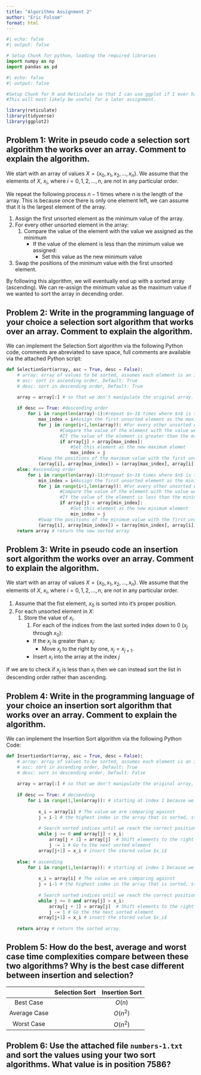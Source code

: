 ```yaml
---
title: "Algorithms Assignment 2"
author: "Eric Folsom"
format: html
---
```


```python
#| echo: false
#| output: false

# Setup Chunk for python, loading the required libraries
import numpy as np
import pandas as pd
```


```r
#| echo: false
#| output: false

#Setup Chunk for R and Reticulate so that I can use ggplot if I ever have to graph stuff.
#This will most likely be useful for a later assignment.

library(reticulate)
library(tidyverse)
library(ggplot2)
```

## Problem 1: Write in pseudo code a selection sort algorithm the works over an array. Comment to explain the algorithm.

We start with an array of values $X = \{x_0,x_1, x_2, \ldots, x_n\}$. We assume that the elements of $X$, $x_i$, where $i=0,1,2,\ldots,n$, are not in any particular order. 

We repeat the following process $n-1$ times where $n$ is the length of the array. This is because once there is only one element left, we can assume that it is the largest element of the array.

1. Assign the first unsorted element as the minimum value of the array.
2. For every other unsorted element in the array:
   1. Compare the value of the element with the value we assigned as the minimum
        * If the value of the element is less than the minimum value we assigned:
          * Set this value as the new minimum value
3. Swap the positions of the minimum value with the first unsorted element. 

By following this algorithm, we will eventually end up with a sorted array (ascending). We can re-assign the minimum value as the maximum value if we wanted to sort the array in decending order.

## Problem 2: Write in the programming language of your choice a selection sort algorithm that works over an array. Comment to explain the algorithm.

We can implement the Selection Sort algorithm via the following Python code, comments are abreviated to save space, full comments are available via the attached Python script:

```python
def SelectionSort(array, asc = True, desc = False):
    # array: array of values to be sorted, assumes each element is an int
    # asc: sort in ascending order, Default: True
    # desc: sort in descending order, Default: True

    array = array[:] # so that we don't manipulate the original array.
    
    if desc == True: #descending order
        for i in range(len(array)-1):#repeat $n-1$ times where $n$ is the length of the array.
            max_index = i#Assign the first unsorted element as the maximum value of the array.
            for j in range(i+1,len(array)): #For every other unsorted element in the array:
                    #Compare the value of the element with the value we assigned as the maximum
                    #If the value of the element is greater than the maximum value we assigned
                    if array[j] > array[max_index]:
                        #Set this element as the new maximum elemet
                        max_index = j 
            #Swap the positions of the maximum value with the first unsorted element.
            (array[i], array[max_index]) = (array[max_index], array[i])
    else: #ascending order
        for i in range(len(array)-1):#repeat $n-1$ times where $n$ is the length of the array.
            min_index = i#Assign the first unsorted element as the minimum value of the array.
            for j in range(i+1,len(array)): #For every other unsorted element in the array:
                    #Compare the value of the element with the value we assigned as the minimum
                    #If the value of the element is less than the minimum value we assigned
                    if array[j] < array[min_index]:
                        #Set this element as the new minimum element
                        min_index = j
            #Swap the positions of the minimum value with the first unsorted element.
            (array[i], array[min_index]) = (array[min_index], array[i])
    return array # return the new sorted array
```

## Problem 3: Write in pseudo code an insertion sort algorithm the works over an array. Comment to explain the algorithm.

We start with an array of values $X = \{x_0,x_1, x_2, \ldots, x_n\}$. We assume that the elements of $X$, $x_i$, where $i=0,1,2,\ldots,n$, are not in any particular order.

1. Assume that the fist element, $x_0$ is sorted into it's proper position.
2. For each unsorted element in $X$:
   1. Store the value of $x_i$.
      1. For each of the indices from the last sorted index down to $0$ ($x_j$ through $x_0$):
        * If the $x_j$ is greater than $x_i$:
          * Move $x_j$ to the right by one, $x_j = x_{j+1}$.
      * Insert $x_i$ into the array at the index $j$


If we are to check if $x_j$ is less than $x_i$ then we can instead sort the list in descending order rather than ascending.

## Problem 4: Write in the programming language of your choice an insertion sort algorithm that works over an array. Comment to explain the algorithm.

We can implement the Insertion Sort algorithm via the following Python Code:

```python
def InsertionSort(array, asc = True, desc = False):
    # array: array of values to be sorted, assumes each element is an int
    # asc: sort in ascending order, Default: True
    # desc: sort in descending order, Default: False
    
    array = array[:] # so that we don't manipulate the original array, will just print the sorted array
    
    if desc == True: # decsending
        for i in range(1,len(array)): # starting at index 1 because we assume index 0 is already sorted
            
            x_i = array[i] # The value we are comparing against
            j = i-1 # the highest index in the array that is sorted, starts at 0
            
            # Search sorted indices until we reach the correct position of x_i
            while j >= 0 and array[j] < x_i: 
                array[j + 1] = array[j]  # Shift elements to the right
                j -= 1 # Go to the next sorted element
            array[j+1] = x_i # insert the stored value $x_i$
    
    else: # ascending
        for i in range(1,len(array)): # starting at index 1 because we assume index 0 is already sorted
            
            x_i = array[i] # The value we are comparing against
            j = i-1 # the highest index in the array that is sorted, starts at 0
            
            # Search sorted indices until we reach the correct position of x_i
            while j >= 0 and array[j] > x_i: 
                array[j + 1] = array[j]  # Shift elements to the right
                j -= 1 # Go the the next sorted element
            array[j+1] = x_i # insert the stored value $x_i$
            
    return array # return the sorted array.
```

## Problem 5: How do the best, average and worst case time complexities compare between these two algorithms? Why is the best case different between insertion and selection?

|| Selection Sort | Insertion Sort|
|:-:|:--------------:|:-------------:|
|Best Case||$O(n)$|
|Average Case||$O(n^2)$|
|Worst Case||$O(n^2)$|


## Problem 6: Use the attached file `numbers-1.txt` and sort the values using your two sort algorithms. What value is in position 7586?